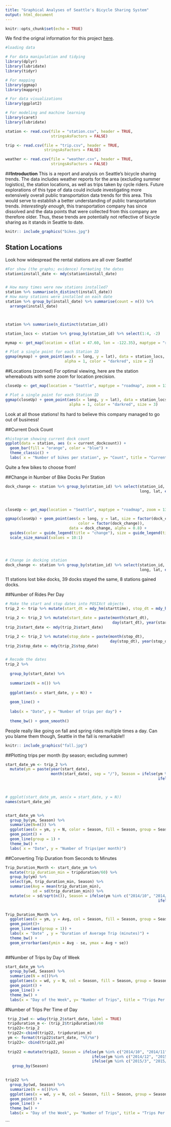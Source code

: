 ```yaml
---
title: "Graphical Analyses of Seattle's Bicycle Sharing System"
output: html_document
---
```


```r
knitr::opts_chunk$set(echo = TRUE)
```



We find the orignal information for this project [here](https://proquestionasker.github.io/projects/2016/11/10/bicyclesseattle/).



```r
#loading data

# For data manipulation and tidying
library(dplyr)
library(lubridate)
library(tidyr)

# For mapping
library(ggmap)
library(mapproj)

# For data visualizations
library(ggplot2)

# For modeling and machine learning
library(caret)
library(lubridate)

station <- read.csv(file = "station.csv", header = TRUE, 
                    stringsAsFactors = FALSE)

trip <- read.csv(file = "trip.csv", header = TRUE, 
                 stringsAsFactors = FALSE)

weather <- read.csv(file = "weather.csv", header = TRUE, 
                    stringsAsFactors = FALSE)
```
##**Introduction** 
This is a report and analysis on Seattle's bicycle sharing trends. The data includes weather reports for the area (excluding summer logistics), the station locations, as well as trips taken by cycle riders. Future explorations of this type of data could include investigating more extensively overall public transportation data trends for this area. This would serve to establish a better understanding of public transportation trends. *Interestingly enough*, this transportation company has since dissolved and the data points that were collected from this company are therefore older. Thus, these trends are potentially not reflective of bicycle sharing as it stands in Seattle to date.

```r
knitr:: include_graphics("bikes.jpg")
```

## **Station Locations**
Look how widespread the rental stations are all over Seattle!

```r
#For show (the graphs; evidence) Formating the dates
station$install_date <- mdy(station$install_date)


# How many times were new stations installed?
station %>% summarise(n_distinct(install_date))
# How many stations were installed on each date
station %>% group_by(install_date) %>% summarise(count = n()) %>% 
  arrange(install_date)



station %>% summarise(n_distinct(station_id))

station_locs <- station %>% group_by(station_id) %>% select(1:4, -2)

mymap <- get_map(location = c(lat = 47.60, lon = -122.35), maptype = "roadmap", zoom = 12)

# Plot a single point for each Station ID
ggmap(mymap) + geom_point(aes(x = long, y = lat), data = station_locs, 
                          alpha = 1, color = "darkred", size = 2)
```

##Locations (zoomed)
For optimal viewing, here are the station whereabouts with some zoom for location precision.
```r
closeUp <- get_map(location = "Seattle", maptype = "roadmap", zoom = 13)

# Plot a single point for each Station ID
ggmap(closeUp) + geom_point(aes(x = long, y = lat), data = station_locs, 
                            alpha = 1, color = "darkred", size = 3)
```


Look at all those stations! Its hard to believe this company managed to go out of business!


##Current Dock Count

```r
#histogram showing current dock count
ggplot(data = station, aes (x = current_dockcount)) +
  geom_bar(fill = "orange", color = "blue") +
  theme_classic() +
  labs( x = "Number of bikes per station", y= "Count", title = "Current Dock Count")
```

Quite a few bikes to choose from!




##Change in Number of Bike Docks Per Station

```r
dock_change <- station %>% group_by(station_id) %>% select(station_id, 
                                                           long, lat, ends_with("dockcount")) %>% mutate(dock_change = current_dockcount - 
                                                                                                           install_dockcount)


closeUp <- get_map(location = "Seattle", maptype = "roadmap", zoom = 13)

ggmap(closeUp) + geom_point(aes(x = long, y = lat, size = factor(dock_change), 
                                color = factor(dock_change)), 
                            data = dock_change, alpha = 0.8) + 
  guides(color = guide_legend(title = "change"), size = guide_legend(title = "change")) + 
  scale_size_manual(values = 10:1)




# Change in docking station 
dock_change <- station %>% group_by(station_id) %>% select(station_id, 
                                                           long, lat, ends_with("dockcount")) %>% mutate(dock_change = current_dockcount -     install_dockcount)


```


11 stations lost bike docks, 39 docks stayed the same, 8 stations gained docks.


##Number of Rides Per Day
```r
# Make the start and stop dates into POSIXct objects
trip_2 <- trip %>% mutate(start_dt = mdy_hm(starttime), stop_dt = mdy_hm(stoptime))

trip_2 <- trip_2 %>% mutate(start_date = paste(month(start_dt), 
                                               day(start_dt), year(start_dt), sep = "/"))
trip_2$start_date <- mdy(trip_2$start_date)

trip_2 <- trip_2 %>% mutate(stop_date = paste(month(stop_dt), 
                                              day(stop_dt), year(stop_dt), sep = "/"))
trip_2$stop_date <- mdy(trip_2$stop_date)


# Recode the dates
trip_2 %>% 
  
  group_by(start_date) %>%
  
  summarize(N = n()) %>%
  
  ggplot(aes(x = start_date, y = N)) + 
  
  geom_line() + 
  
  labs(x = "Date", y = "Number of trips per day") + 
  
  theme_bw() + geom_smooth()


```

People really like going on fall and spring rides multiple times a day. Can you blame them though, Seattle in the fall is remarkable!!

```r
knitr:: include_graphics("fall.jpg")
```

##Plotting trips per month (by season; excluding summer)

```r
start_date_ym <- trip_2 %>% 
  mutate(ym = paste(year(start_date), 
                    month(start_date), sep = "/"), Season = ifelse(ym %in% c("2014/10", "2014/11"), "Fall",
                                                                   ifelse(ym %in% c("2014/12", "2015/1", "2015/2"), "Winter",
                                                                          ifelse(ym %in% c("2015/3", "2015/4", "2015/5"), "Spring", "Summer"))))


# ggplot(start_date_ym, aes(x = start_date, y = N))
names(start_date_ym)


start_date_ym %>%
  group_by(ym, Season) %>%
  summarize(N=n()) %>%
  ggplot(aes(x = ym, y = N, color = Season, fill = Season, group = Season)) + 
  geom_point() +
  geom_line(group = 1) + 
  theme_bw() +
  labs( x = "Date", y = "Number of Trips(per month)")
```



##Converting Trip Duration from Seconds to Minutes 

```r
Trip_Duration_Month <- start_date_ym %>% 
  mutate(trip_duration_min = tripduration/60) %>% 
  group_by(ym) %>% 
  select(ym, trip_duration_min, Season) %>% 
  summarise(Avg = mean(trip_duration_min), 
            sd = sd(trip_duration_min)) %>% 
  mutate(se = sd/sqrt(n()), Season = ifelse(ym %in% c("2014/10", "2014/11"), "Fall",
                                                                   ifelse(ym %in% c("2014/12", "2015/1", "2015/2"), "Winter",
                                                                          ifelse(ym %in% c("2015/3", "2015/4", "2015/5"), "Spring", "Summer"))))

Trip_Duration_Month %>%
  ggplot(aes(x = ym, y = Avg, col = Season, fill = Season, group = Season)) + 
  geom_point()+
  geom_line(aes(group = 1)) + 
  labs(x = "Date" , y = "Duration of Average Trip (minutes)") + 
  theme_bw() + 
  geom_errorbar(aes(ymin = Avg - se, ymax = Avg + se))
  
```

##Number of Trips by Day of Week


```r

  
start_date_ym %>%
  group_by(wd, Season) %>%
  summarize(N = n())%>%
  ggplot(aes(x = wd, y = N, col = Season, fill = Season, group = Season)) + 
  geom_point() + 
  geom_line() + 
  theme_bw() + 
  labs(x = "Day of the Week", y= "Number of Trips", title = "Trips Per Day")


```

#Number of Trips Per Time of Day
```r

 trip_2$wd <- wday(trip_2$start_date, label = TRUE)
 tripduration_m <- (trip_2$tripduration)/60
 trip22<-trip_2
 trip22<-cbind(trip22, tripduration_m)
 ym <- format(trip22$start_date, "%Y/%m")
 trip22<- cbind(trip22,ym)
 
 trip22 <-mutate(trip22, Season = ifelse(ym %in% c("2014/10", "2014/11"), "Fall",
                                      ifelse(ym %in% c("2014/12", "2015/1", "2015/2"), "Winter",
                                      ifelse(ym %in% c("2015/3", "2015/4", "2015/5"), "Spring", "Summer"))))%>%
   group_by(Season)
 

trip22 %>%
  group_by(wd, Season) %>%
  summarize(N = n())%>%
  ggplot(aes(x = wd, y = N, col = Season, fill = Season, group = Season)) + 
  geom_point() + 
  geom_line() + 
  theme_bw() + 
  labs(x = "Day of the Week", y= "Number of Trips", title = "Trips Per Day")


```

```